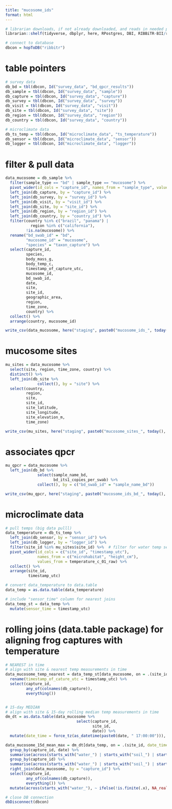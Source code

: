 ```yaml
---
title: "mucosome_ids"
format: html
---
```


```r

# librarian downloads, if not already downloaded, and reads in needed packages
librarian::shelf(tidyverse, dbplyr, here, RPostgres, DBI, RIBBiTR-BII/ribbitrrr)

# connect to database
dbcon = hopToDB("ribbitr")

```

# table pointers
```r
# survey data
db_bd = tbl(dbcon, Id("survey_data", "bd_qpcr_results"))
db_sample = tbl(dbcon, Id("survey_data", "sample"))
db_capture = tbl(dbcon, Id("survey_data", "capture"))
db_survey = tbl(dbcon, Id("survey_data", "survey"))
db_visit = tbl(dbcon, Id("survey_data", "visit"))
db_site = tbl(dbcon, Id("survey_data", "site"))
db_region = tbl(dbcon, Id("survey_data", "region"))
db_country = tbl(dbcon, Id("survey_data", "country"))

# microclimate data
db_ts_temp = tbl(dbcon, Id("microclimate_data", "ts_temperature"))
db_sensor = tbl(dbcon, Id("microclimate_data", "sensor"))
db_logger = tbl(dbcon, Id("microclimate_data", "logger"))
```

# filter & pull data
```r

data_mucosome = db_sample %>%
  filter(sample_type == "bd" | sample_type == "mucosome") %>%
  pivot_wider(id_cols = "capture_id", names_from = "sample_type", values_from = "sample_name") %>%
  left_join(db_capture, by = "capture_id") %>%
  left_join(db_survey, by = "survey_id") %>%
  left_join(db_visit, by = "visit_id") %>%
  left_join(db_site, by = "site_id") %>%
  left_join(db_region, by = "region_id") %>%
  left_join(db_country, by = "country_id") %>%
  filter(country %in% c("brazil", "panama") |
           region %in% c("california"),
         !is.na(mucosome)) %>%
  rename("bd_swab_id" = "bd",
         "mucosome_id" = "mucosome",
         "species" = "taxon_capture") %>%
  select(capture_id,
         species,
         body_mass_g,
         body_temp_c,
         timestamp_of_capture_utc,
         mucosome_id,
         bd_swab_id,
         date,
         site,
         site_id,
         geographic_area,
         region,
         time_zone,
         country) %>%
  collect() %>%
  arrange(country, mucosome_id)

write_csv(data_mucosome, here("staging", paste0("mucosome_ids_", today(), ".csv")))
```

# mucosome sites
```r
mu_sites = data_mucosome %>%
  select(site, region, time_zone, country) %>%
  distinct() %>%
  left_join(db_site %>%
              collect(), by = "site") %>%
  select(country,
         region,
         site,
         site_id,
         site_latitude,
         site_longitude,
         site_elevation_m,
         time_zone)

write_csv(mu_sites, here("staging", paste0("mucosome_sites_", today(), ".csv")))
```

# associates qpcr
```r
mu_qpcr = data_mucosome %>%
  left_join(db_bd %>%
              select(sample_name_bd,
                     bd_its1_copies_per_swab) %>%
              collect(), by = c("bd_swab_id" = "sample_name_bd"))

write_csv(mu_qpcr, here("staging", paste0("mucosome_ids_bd_", today(), ".csv")))
```

# microclimate data
```r
# pull temps (big data pulll)
data_temperature = db_ts_temp %>%
  left_join(db_sensor, by = "sensor_id") %>%
  left_join(db_logger, by = "logger_id") %>%
  filter(site_id %in% mu_sites$site_id) %>%  # filter for water temp sensors only, multiple depths per site may be included
  pivot_wider(id_cols = c("site_id", "timestamp_utc"),
              names_from = c("microhabitat", "height_cm"),
              values_from = temperature_c_01_raw) %>%
  collect() %>%
  arrange(site_id,
          timestamp_utc)

# convert data_temperature to data.table
data_temp = as.data.table(data_temperature)

# include "sensor_time" column for nearest joins
data_temp_st = data_temp %>%
  mutate(sensor_time = timestamp_utc)

```

# rolling joins (data.table package) for aligning frog captures with temperature
```r
# NEAREST in time
# align with site & nearest temp measurements in time
data_mucosome_temp_nearest = data_temp_st[data_mucosome, on = .(site_id, timestamp_utc = timestamp_of_capture_utc), roll = "nearest"] %>%
  rename(timestamp_of_cature_utc = timestamp_utc) %>%
  select(capture_id,
         any_of(colnames(db_capture)),
         everything())


# 15-day MEDIAN
# align with site & 15-day rolling median temp measurements in time
dm_dt = as.data.table(data_mucosome %>%
                               select(capture_id,
                                      site_id,
                                      date)) %>%
  mutate(date_time = force_tz(as_datetime(paste0(date, " 17:00:00"))), tzone = "UTC")

data_mucosome_15d_mean_max = dm_dt[data_temp, on = .(site_id, date_time = timestamp_utc), roll = days(-15), nomatch = NULL] %>%
  group_by(capture_id, date) %>%
  summarise(across(starts_with("water_") | starts_with("soil_") | starts_with("sun_") | starts_with("shade_"), ~ max(.x, na.rm = TRUE), .names = "{.col}")) %>%
  group_by(capture_id) %>%
  summarise(across(starts_with("water_") | starts_with("soil_") | starts_with("sun_") | starts_with("shade_"), ~ mean(.x, na.rm = TRUE), .names = "{.col}_15d_max_mean")) %>%
  right_join(data_mucosome, by = "capture_id") %>%
  select(capture_id,
         any_of(colnames(db_capture)),
         everything()) %>%
  mutate(across(starts_with("water_"), ~ ifelse(!is.finite(.x), NA_real_, .x)))
```

```r
# close DB connection
dbDisconnect(dbcon)
```